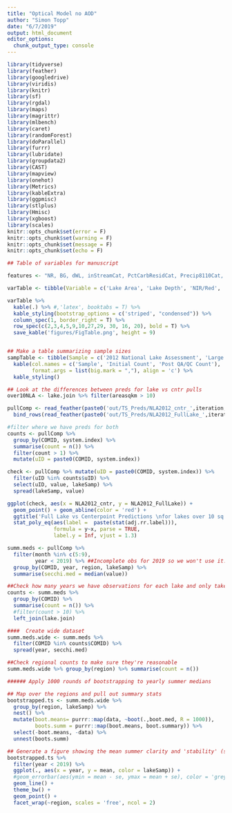```yaml
---
title: "Optical Model no AOD"
author: "Simon Topp"
date: "6/7/2019"
output: html_document
editor_options: 
  chunk_output_type: console
---
```


```r
library(tidyverse)
library(feather)
library(googledrive)
library(viridis)
library(knitr)
library(sf)
library(rgdal)
library(maps)
library(magrittr)
library(mlbench)
library(caret)
library(randomForest)
library(doParallel)
library(furrr)
library(lubridate)
library(groupdata2)
library(CAST)
library(mapview)
library(onehot)
library(Metrics)
library(kableExtra)
library(ggpmisc)
library(stlplus)
library(Hmisc)
library(xgboost)
library(scales)
knitr::opts_chunk$set(error = F)
knitr::opts_chunk$set(warning = F)
knitr::opts_chunk$set(message = F)
knitr::opts_chunk$set(echo = F)
```

```r
## Table of variables for manuscript

features <- "NR, BG, dWL, inStreamCat, PctCarbResidCat, Precip8110Cat, Tmean8110Cat, RunoffCat, ClayCat, SandCat, OmCat, PermCat, RckdepCat, WtDepCat, BFICat, ElevCat, AOD, KffactCat, CatAreaSqKm, PctAg2006Slp10Cat, NPDESDensCat, HydrlCondCat, PctImp2006Cat, pctUrban2006, pctForest2006, PctCrop2006Cat, pctWetland2006, WetIndexCat, areasqkm, meandused"

varTable <- tibble(Variable = c('Lake Area', 'Lake Depth', 'NIR/Red', 'Blue/Green', 'Forel-Ule Index', 'Network Status', 'Percent Carbonate', 'Mean Precipitation', 'Mean Temperature', 'Runoff', 'Percent Clay', 'Percent Sand', 'Percent Organic Matter', 'Soil Permeability', 'Bedrock Depth', 'Water Table Depth', 'Base Flow Index', 'Elevation', 'Atmospheric Optical Depth', 'Kffactor', 'Catchement Area', 'Percent Agriculture', 'NPDE Density', 'Hydraulic Conductivity', 'Percent Impervious Surface', 'Percent Urban', 'Percent Forest', 'Percent Crop', 'Percent Wetland', 'Topographic Wetness Index'), Description = c('Lake area from NHD v2 (sq. km)', 'Mean lake depth from NHD v2 (m)', 'Band Ratio', 'Band Ratio', 'Dominant Color Wavelength as defined by Wang et al. (2015)', 'Binary on/off network status for lake based on NHD flowlines', 'Percent of catchment area classified as lithology type: carbonate residual material', 'PRISM climate data - 30-year normal mean precipitation (mm): Annual period: 1981-2010 within the catchment', 'PRISM climate data - 30-year normal mean temperature (C°): Annual period: 1981-2010 within the catchment', 'Mean runoff (mm) within catchment', 'Mean % clay content of soils (STATSGO) within catchment', 'Mean % sand content of soils (STATSGO) within catchment', 'Mean organic matter content (% by weight) of soils (STATSGO) within catchment', 'Mean permeability (cm/hour) of soils (STATSGO) within catchment', 'Mean depth (cm) to bedrock of soils (STATSGO) within catchment','Mean seasonal water table depth (cm) of soils (STATSGO) within catchment','Base flow is the component of streamflow that can be attributed to ground-water discharge into streams. The BFI is the ratio of base flow to total flow, expressed as a percentage, within catchment', 'Mean catchment elevation (m)', 'Atmospheric Optical Depth over observation pulled from MERRA 2 reanalysis data', 'Mean of STATSGO Kffactor raster within catchment. The Universal Soil Loss Equation (USLE) and represents a relative index of susceptibility of bare, cultivated soil to particle detachment and transport by rainfall', 'Area of local catchment (square km)', '% of catchment area classified as ag land cover (NLCD 2006 classes 81-82) occurring on slopes > 10%', 'Density of permitted NPDES (National Pollutant Discharge Elimination System) sites within catchment (sites/square km)', 'Mean lithological hydraulic conductivity (micrometers per second) content in surface or near surface geology within catchment', 'Mean imperviousness of anthropogenic surfaces within catchment (NLCD 2006)','Percent of catchment classified as either medium or high density urban (NLCD 2006)', 'Percent of catchment classified as either deciduous, coniferous, or mixed forest (NLCD 2006)', 'Percent of catchment area classified as crop land use (NLCD 2006 class 82)', 'Percent of catchment classified as woody or herbaceous wetland landcover (NLCD 2006)', 'Mean Composite Topographic Index (CTI)[Wetness Index] within catchment'))

varTable %>%
  kable(.) %>% #,'latex', booktabs = T) %>%
  kable_styling(bootstrap_options = c('striped', "condensed")) %>%
  column_spec(1, border_right = T) %>%
  row_spec(c(2,3,4,5,9,10,27,29, 30, 16, 20), bold = T) %>%
  save_kable('figures/FigTable.png', height = 9)


## Make a table summarizing sample sizes
sampTable <- tibble(Sample = c('2012 National Lake Assessment', 'Large Random Sample', 'Lakes Over 10 sq km', 'Total Unique Lakes', 'Total Lakes with >25 years of Observations'), Initial.Count = c(1038, 18000, 1170, 19964, 8897), `Post.QAQC.count` = c(1029, 13362, 1105, 14971, 8897)) %>%
  kable(col.names = c('Sample', 'Initial Count', 'Post QA/QC Count'),
        format.args = list(big.mark = ","), align = 'c') %>%
  kable_styling()
```



```r
## Look at the differences between preds for lake vs cntr pulls
over10NLA <- lake.join %>% filter(areasqkm > 10)

pullComp <- read_feather(paste0('out/TS_Preds/NLA2012_cntr_',iteration,'.feather')) %>%
  bind_rows(read_feather(paste0('out/TS_Preds/NLA2012_FullLake_',iteration,'.feather')) %>% mutate(lakeSamp = 'NLA2012_FullLake')) %>% filter(COMID %in% over10NLA$COMID)

#filter where we have preds for both
counts <- pullComp %>%
  group_by(COMID, system.index) %>%
  summarise(count = n()) %>%
  filter(count > 1) %>%
  mutate(uID = paste0(COMID, system.index))

check <- pullComp %>% mutate(uID = paste0(COMID, system.index)) %>%
  filter(uID %in% counts$uID) %>%
  select(uID, value, lakeSamp) %>%
  spread(lakeSamp, value)

ggplot(check, aes(x = NLA2012_cntr, y = NLA2012_FullLake)) +
  geom_point() + geom_abline(color = 'red') +
  ggtitle('Full Lake vs Centerpoint Predictions \nfor lakes over 10 sq km in the NLA2012 sample\n red line is 1:1') +
  stat_poly_eq(aes(label =  paste(stat(adj.rr.label))),
               formula = y~x, parse = TRUE, 
               label.y = Inf, vjust = 1.3)

summ.meds <- pullComp %>%
  filter(month %in% c(5:9),
         year < 2019) %>% ##Incomplete obs for 2019 so we won't use it.
  group_by(COMID, year, region, lakeSamp) %>%
  summarise(secchi.med = median(value))

##Check how many years we have observations for each lake and only take lakes with > 10 years of obs. We loose ~500 lakes.
counts <- summ.meds %>%
  group_by(COMID) %>%
  summarise(count = n()) %>%
  #filter(count > 10) %>%
  left_join(lake.join)

####  Create wide dataset 
summ.meds.wide <- summ.meds %>%
  filter(COMID %in% counts$COMID) %>%
  spread(year, secchi.med)

##Check regional counts to make sure they're reasonable
summ.meds.wide %>% group_by(region) %>% summarise(count = n())

###### Apply 1000 rounds of bootstrapping to yearly summer medians

## Map over the regions and pull out summary stats
bootstrapped.ts <- summ.meds.wide %>%
  group_by(region, lakeSamp) %>%
  nest() %>%
  mutate(boot.means= purrr::map(data, ~boot(.,boot.med, R = 1000)),
         boots.summ = purrr::map(boot.means, boot.summary)) %>%
  select(-boot.means, -data) %>%
  unnest(boots.summ)

## Generate a figure showing the mean summer clarity and 'stability' (sd of bootstrap iterations) for each lake.
bootstrapped.ts %>%
  filter(year < 2019) %>%
  ggplot(., aes(x = year, y = mean, color = lakeSamp)) +
  #geom_errorbar(aes(ymin = mean - se, ymax = mean + se), color = 'grey60', alpha = .4) +
  geom_line() +
  theme_bw() +
  geom_point() +
  facet_wrap(~region, scales = 'free', ncol = 2)
```

